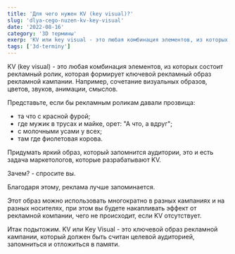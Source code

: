 ```yaml
---
title: 'Для чего нужен KV (key visual)?'
slug: 'dlya-cego-nuzen-kv-key-visual'
date: '2022-08-16'
category: '3D термины'
exerp: 'KV или key visual - это любая комбинация элементов, из которых состоит рекламный ролик, которая формирует...'
tags: ['3d-terminy']
---
```

KV (key visual) - это любая комбинация элементов, из которых состоит рекламный ролик, которая формирует ключевой рекламный образ рекламной кампании. Например, сочетание визуальных образов, цветов, звуков, анимации, смыслов.


Представьте, если бы рекламным роликам давали прозвища:
* та что с красной фурой;
* где мужик в трусах и майке, орет: \"А что, а вдруг\";
* с молочными усами у всех;
* там где фиолетовая корова.


Придумать яркий образ, который запомнится аудитории, это и есть задача маркетологов, которые разрабатывают KV.


Зачем? - спросите вы.

Благодаря этому, реклама лучше запоминается.

Этот образ можно использовать многократно в разных кампаниях и на разных носителях, при этом вы будете накапливать эффект от рекламной компании, чего не происходит, если KV отсутствует.


Итак подытожим. KV или Key Visual - это ключевой образ рекламной кампании, который должен быть считан целевой аудиторией, запомниться и отложиться в памяти. 
